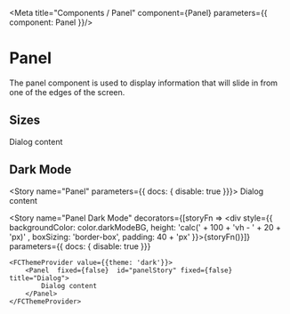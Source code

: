 

<Meta title="Components / Panel" component={Panel} parameters={{ component: Panel }}/>

# Panel

The panel component is used to display information that will slide in from one of the edges of the screen.

## Sizes 
<Canvas>
    <Panel id="dialog" fixed={false} title="Dialog">
        Dialog content
    </Panel>
</Canvas>

<PanelDemo />
   

## Dark Mode

<PanelDark />


<Story name="Panel" parameters={{ docs: { disable: true  }}}>
        <Panel fixed={false}  id="panelStory" fixed={false} title="Dialog">
              Dialog content
    </Panel>
</Story>

<Story name="Panel Dark Mode"
decorators={[storyFn => <div style={{ backgroundColor: color.darkModeBG, height: 'calc(' + 100 + 'vh - ' + 20 + 'px)' , boxSizing: 'border-box', padding: 40 + 'px' }}>{storyFn()}</div>]}
parameters={{ docs: { disable: true  }}}
>
    <FCThemeProvider value={{theme: 'dark'}}>
        <Panel  fixed={false}  id="panelStory" fixed={false} title="Dialog">
            Dialog content
        </Panel>
    </FCThemeProvider>
</Story>

<ArgsTable for={Panel} />
